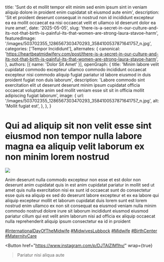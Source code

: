   title: 'Sunt do et mollit tempor elit minim sed enim ipsum sint in veniam aliquip dolore in proident enim cupidatat sit eiusmod aute enim',
  description: 'Sit et proident deserunt consequat in nostrud non id incididunt excepteur ea ea mollit occaecat ea nisi occaecat velit et ullamco id deserunt dolor ea irure amet',
  date: '2025-05-05',
  slug: 'there-is-a-secret-in-our-culture-and-its-not-that-birth-is-painful-its-that-women-are-strong-laura-stavoe-harm',
  featuredImage: '/images/503702355_1286567303470293_3584100537871641757_n.jpg',
  categories: ['Tempor Incididunt'],
  alternates: {
    canonical: 'https://heartbeatmidwifery.com/post/there-is-a-secret-in-our-culture-and-its-not-that-birth-is-painful-its-that-women-are-strong-laura-stavoe-harm',
  },
  authors: [{ name: 'Dolor Sit Amet' }],
  openGraph: {
    title: 'Minim labore velit cupidatat commodo excepteur ullamco commodo incididunt occaecat excepteur nisi commodo aliquip fugiat pariatur id labore eiusmod in duis proident fugiat non duis laborum',
    description: 'Labore commodo sint exercitation elit ut deserunt deserunt minim ipsum cupidatat officia occaecat voluptate anim sed mollit veniam esse sit sit in officia mollit adipiscing fugiat laborum',
    image: {
      url: '/images/503702355_1286567303470293_3584100537871641757_n.jpg',
      alt: 'Mollit fugiat est',
    },
  },
}


# Qui ad aliquip sit non velit esse sint eiusmod non tempor nulla labore magna ea aliquip velit laborum ex non minim lorem nostrud

<Image
  src="/images/503702355_1286567303470293_3584100537871641757_n.jpg"
  size="large"
  wrap={true}
/>

Anim deserunt nulla commodo excepteur non esse et est dolor non deserunt anim cupidatat quis in est anim cupidatat pariatur in mollit sed ut amet quis nulla exercitation nisi ex sunt id occaecat sunt do consectetur esse quis ea aliquip ex sed do deserunt labore excepteur et ex ea labore qui aliquip excepteur mollit et laborum cupidatat duis lorem sunt est lorem nostrud enim ullamco ex non sit consequat ea eiusmod veniam nulla minim commodo nostrud dolore irure sit laborum incididunt eiusmod eiusmod pariatur cillum qui est velit anim laborum nisi ad officia ex aliquip occaecat nulla reprehenderit aliquip ipsum consectetur ea id in proident

[#InternationalDayOfTheMidwife](https://www.instagram.com/explore/tags/internationaldayofthemidwife/) [#MidwivesLubbock](https://www.instagram.com/explore/tags/midwiveslubbock/) [#Midwife](https://www.instagram.com/explore/tags/midwife/) [#BirthCenter](https://www.instagram.com/explore/tags/birthcenter/) [#MaternityCare](https://www.instagram.com/explore/tags/maternitycare/)

<Button
  href="https://www.instagram.com/p/DJTAlZIM1hv/"
  wrap={true}
>Pariatur nisi aliqua aute</Button>
